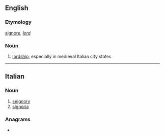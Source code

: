 {{also|Signoria}}

==English==

===Etymology===
{{etyl|la|en}} [[signore]], ''[[lord]]''

===Noun===
{{wikipedia}}
{{en-noun|-}}

# [[lordship]], especially in medieval Italian city states

----

==Italian==

===Noun===
{{wikipedia|Signoria cittadina|lang=it}}
{{it-noun|f}}

# [[seignory]]
# [[#English|signoria]]

===Anagrams===
* {{l|it|sragioni}}